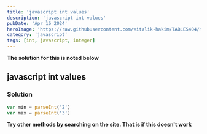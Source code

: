 ```yaml
---
title: 'javascript int values'
description: 'javascript int values'
pubDate: 'Apr 16 2024'
heroImage: 'https://raw.githubusercontent.com/vitalik-hakim/TABLES404/main/error_b/JavaScript.png'
category: 'javascript'
tags: [int, javascript, integer]
---
```


**The solution for this is noted below**

## javascript int values

### Solution

```javascript
var min = parseInt('2')
var max = parseInt('3')
```

**Try other methods by searching on the site. That is if this doesn't work**
